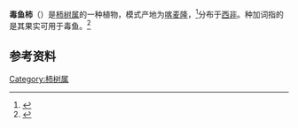 {{Speciesbox
| taxon = Diospyros piscatoria
| authority = Gürke
}}

'''毒鱼柿'''（{{lang-xm|Diospyros piscatoria}}）是[[柿树属|柿树属]]的一种植物，模式产地为[[喀麦隆|喀麦隆]]，<ref>{{Cite web|title=''Diospyros piscatoria''|url=https://www.ipni.org/n/322874-1|accessdate=2021-03-06|work=International Plant Names Index}}</ref>分布于[[西非|西非]]。种加词指的是其果实可用于毒鱼。<ref>{{Cite web|title=Diospyros piscatoria Gürke [family EBENACEAE]|url=https://plants.jstor.org/stable/10.5555/al.ap.upwta.2_24|accessdate=2021-03-06|work=JSTOR}}</ref>

== 参考资料 ==
<references />
{{Taxonbar}}
[[Category:柿树属|Category:柿树属]]